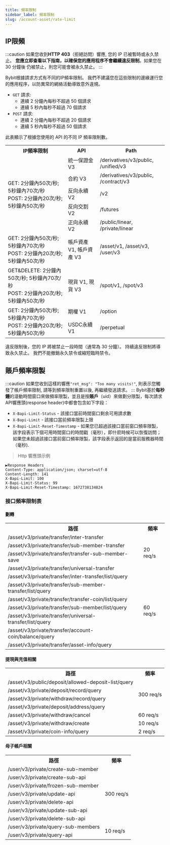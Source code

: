 ```yaml
---
title: 頻率限制
sidebar_label: 頻率限制
slug: /account-asset/rate-limit
---
```


## IP限頻
:::caution
如果您收到**HTTP 403**（拒絕訪問）響應, 您的 IP 已被暫時或永久禁止。 **您應立即查看以下指南，以確保您的應用程序不會繼續違反限制**。如果您在 30 分鐘後
仍被禁止，則您可能會被永久禁止。
:::

Bybit根據請求方式有不同的IP頻率限制。 我們不建議您在這些限制的邊緣運行您的應用程序，以防異常的網絡活動導致意外違規。

* `GET` 請求:
  * 連續 2 分鐘內每秒不超過 50 個請求
  * 連續 5 秒內每秒不超過 70 個請求
* `POST` 請求:
  * 連續 2 分鐘內每秒不超過 20 個請求
  * 連續 5 秒內每秒不超過 50 個請求

此表顯示了根據您使用的 API 的不同 IP 頻率限制數。

<span class="blocky_table">
<table border="0.8">
    <tr>
        <th>IP頻率限制</th><th>API</th><th>Path</th>
    </tr>
    <tr>
        <td rowSpan="5">GET: 2分鐘內50次/秒; 5秒鐘內70次/秒<br/>POST: 2分鐘內20次/秒; 5秒鐘內50次/秒</td><td>統一保證金 V3</td><td>/derivatives/v3/public, /unified/v3</td>
    </tr>
    <tr>
        <td>合約 V3</td><td>/derivatives/v3/public, /contract/v3</td>
    </tr>
    <tr>
        <td>反向永續 V2</td><td>/v2</td>
    </tr>
    <tr>
        <td>反向交割 V2</td><td>/futures</td>
    </tr>
    <tr>
        <td>正向永續 V2</td><td>/public/linear, /private/linear</td>
    </tr>
    <tr>
        <td>GET: 2分鐘內50次/秒; 5秒鐘內70次/秒<br/>POST: 2分鐘內20次/秒; 5秒鐘內50次/秒</td><td>帳戶資產 V1, 帳戶資產 V3</td><td>/asset/v1, /asset/v3, /user/v3</td>
    </tr>
    <tr>
        <td>GET&DELETE: 2分鐘內50次/秒; 5秒鐘內70次/秒<br/>POST: 2分鐘內20次/秒; 5秒鐘內50次/秒</td><td>現貨 V1, 現貨 V3</td><td>/spot/v1, /spot/v3</td>
    </tr>
    <tr>
        <td rowSpan="2">GET: 2分鐘內50次/秒; 5秒鐘內70次/秒<br/>POST: 2分鐘內20次/秒; 5秒鐘內50次/秒</td><td>期權 V1</td><td>/option</td>
    </tr>
    <tr>
        <td>USDC永續 V1</td><td>/perpetual</td>
    </tr>
</table>
</span>

違反限制後，您的 IP 將被禁止一段時間（通常為 30 分鐘）。 持續違反限制將導致永久禁止。 我們不能撤銷永久禁令或縮短臨時禁令。

## 賬戶頻率限製
:::caution
如果您收到這樣的響應`"ret_msg": "Too many visits!"`, 則表示您觸發了帳戶頻率限制, 請等到頻率限制重置以後, 再繼續發送請求。
:::
Bybit基於**每秒鍾**的滾動時間窗口來做頻率限製，並且是按**賬戶**（uid）來做劃分限製，每次請求API響應頭(response header)中都會包含如下字段：
* `X-Bapi-Limit-Status` - 該接口當前時間窗口剩余可用請求數
* `X-Bapi-Limit` - 該接口當前頻率限製上限
* `X-Bapi-Limit-Reset-Timestamp` - 如果您已超過該接口當前窗口頻率限製，該字段表示下個可用時間窗口的時間戳（毫秒），即什麽時候可以恢復訪問；如果您未超過該接口當前窗口頻率限製，該字段表示返回的是當前服務器時間（毫秒).

> Http 響應頭示例

```http
▶Response Headers
Content-Type: application/json; charset=utf-8
Content-Length: 141
X-Bapi-Limit: 100
X-Bapi-Limit-Status: 99
X-Bapi-Limit-Reset-Timestamp: 1672738134824
```

### 接口頻率限制表
#### 劃轉
<span class="blocky_table">
<table border="0.8">
    <tr>
        <th>路徑</th><th>頻率</th>
    </tr>
    <tr>
        <td>/asset/v3/private/transfer/inter-transfer</td><td rowSpan="4">20 req/s</td>
    </tr>
    <tr>
        <td>/asset/v3/private/transfer/sub-member-transfer</td>
    </tr>
    <tr>
        <td>/asset/v3/private/transfer/transfer-sub-member-save</td>
    </tr>
    <tr>
        <td>/asset/v3/private/transfer/universal-transfer</td>
    </tr>
    <tr>
        <td>/asset/v3/private/transfer/inter-transfer/list/query</td><td rowSpan="7">60 req/s</td>
    </tr>
    <tr>
        <td>/asset/v3/private/transfer/sub-member-transfer/list/query</td>
    </tr>
    <tr>
        <td>/asset/v3/private/transfer/transfer-coin/list/query</td>
    </tr>
    <tr>
        <td>/asset/v3/private/transfer/sub-member/list/query</td>
    </tr>
    <tr>
        <td>/asset/v3/private/transfer/universal-transfer/list/query</td>
    </tr>
    <tr>
        <td>/asset/v3/private/transfer/account-coin/balance/query</td>
    </tr>
    <tr>
        <td>/asset/v3/private/transfer/asset-info/query</td>
    </tr>
</table>
</span>

#### 提現與充值相關
<span class="blocky_table">
<table border="0.8">
    <tr>
        <th>路徑</th><th>頻率</th>
    </tr>
    <tr>
        <td>/asset/v3/public/deposit/allowed-deposit-list/query</td><td rowSpan="4">300 req/s</td>
    </tr>
    <tr>
        <td>/asset/v3/private/deposit/record/query</td>
    </tr>
    <tr>
        <td>/asset/v3/private/withdraw/record/query</td>
    </tr>
    <tr>
        <td>/asset/v3/private/deposit/address/query</td>
    </tr>
    <tr>
        <td>/asset/v3/private/withdraw/cancel</td><td>60 req/s</td>
    </tr>
    <tr>
        <td>/asset/v3/private/withdraw/create</td><td>10 req/s</td>
    </tr>
    <tr>
        <td>/asset/v3/private/coin-info/query</td><td>2 req/s</td>
    </tr>
</table>
</span>

#### 母子帳戶相關
<span class="blocky_table">
<table border="0.8">
    <tr>
        <th>路徑</th><th>頻率</th>
    </tr>
    <tr>
        <td>/user/v3/private/create-sub-member</td><td rowSpan="7">300 req/s</td>
    </tr>
    <tr>
        <td>/user/v3/private/create-sub-api</td>
    </tr>
    <tr>
        <td>/user/v3/private/frozen-sub-member</td>
    </tr>
    <tr>
        <td>/user/v3/private/update-api</td>
    </tr>
    <tr>
        <td>/user/v3/private/delete-api</td>
    </tr>
    <tr>
        <td>/user/v3/private/update-sub-api</td>
    </tr>
    <tr>
        <td>/user/v3/private/delete-sub-api</td>
    </tr>
    <tr>
        <td>/user/v3/private/query-sub-members</td><td rowSpan="2">10 req/s</td>
    </tr>
    <tr>
        <td>/user/v3/private/query-api</td>
    </tr>
</table>
</span>